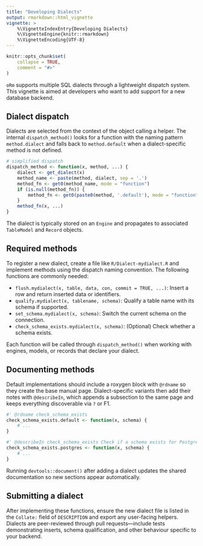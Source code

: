 ```yaml
---
title: "Developing Dialects"
output: rmarkdown::html_vignette
vignette: >
    %\VignetteIndexEntry{Developing Dialects}
    %\VignetteEngine{knitr::rmarkdown}
    %\VignetteEncoding{UTF-8}
---
```


```r
knitr::opts_chunk$set(
    collapse = TRUE,
    comment = "#>"
)
```

`oRm` supports multiple SQL dialects through a lightweight dispatch system. This vignette is aimed at developers who want to add support for a new database backend.

## Dialect dispatch

Dialects are selected from the context of the object calling a helper. The internal `dispatch_method()` looks for a function with the naming pattern `method.dialect` and falls back to `method.default` when a dialect-specific method is not defined.

```r
# simplified dispatch
dispatch_method <- function(x, method, ...) {
    dialect <- get_dialect(x)
    method_name <- paste(method, dialect, sep = '.')
    method_fn <- get0(method_name, mode = "function")
    if (is.null(method_fn)) {
        method_fn <- get0(paste0(method, '.default'), mode = "function")
    }
    method_fn(x, ...)
}
```

The dialect is typically stored on an `Engine` and propagates to associated `TableModel` and `Record` objects.

## Required methods

To register a new dialect, create a file like `R/Dialect-mydialect.R` and implement methods using the dispatch naming convention. The following functions are commonly needed:

- `flush.mydialect(x, table, data, con, commit = TRUE, ...)`: Insert a row and return inserted data or identifiers.
- `qualify.mydialect(x, tablename, schema)`: Qualify a table name with its schema if supported.
- `set_schema.mydialect(x, schema)`: Switch the current schema on the connection.
- `check_schema_exists.mydialect(x, schema)`: (Optional) Check whether a schema exists.

Each function will be called through `dispatch_method()` when working with engines, models, or records that declare your dialect.

## Documenting methods

Default implementations should include a roxygen block with `@rdname` so they create the base manual page. Dialect-specific
variants then add their notes with `@describeIn`, which appends a subsection to the same page and keeps everything discoverable
via `?` or F1.

```r
#' @rdname check_schema_exists
check_schema_exists.default <- function(x, schema) {
    # ...
}

#' @describeIn check_schema_exists Check if a schema exists for PostgreSQL.
check_schema_exists.postgres <- function(x, schema) {
    # ...
}
```

Running `devtools::document()` after adding a dialect updates the shared documentation so new sections appear automatically.

## Submitting a dialect

After implementing these functions, ensure the new dialect file is listed in the `Collate:` field of `DESCRIPTION` and export any user-facing helpers. Dialects are peer-reviewed through pull requests—include tests demonstrating inserts, schema qualification, and other behaviour specific to your backend.

